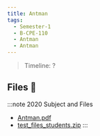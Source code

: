 ```yaml
---
title: Antman
tags:
  - Semester-1
  - B-CPE-110
  - Antman
  - Antman
---
```

> Timeline: ?


## Files 📂

:::note 2020 Subject and Files
- [Antman.pdf](https://github.com/Studio-17/Epitech-Subjects/raw/main/Semester-1/B-CPE-110/Antman/Antman/Antman.pdf)
- [test_files_students.zip](https://github.com/Studio-17/Epitech-Subjects/raw/main/Semester-1/B-CPE-110/Antman/Antman/test_files_students.zip)
:::
